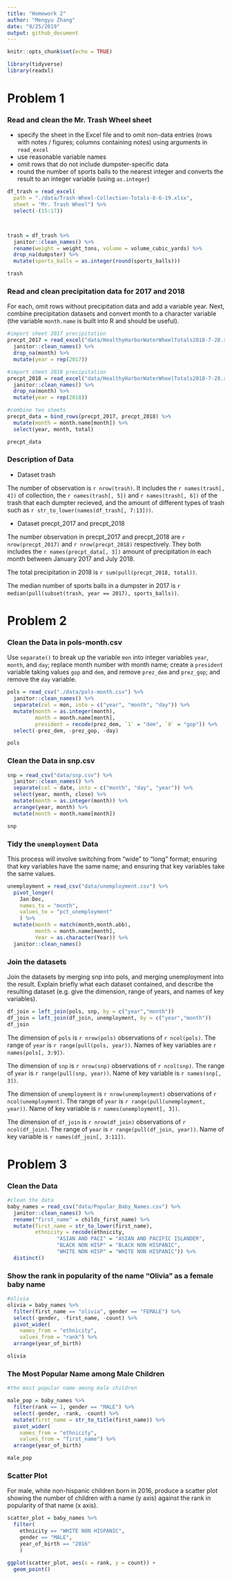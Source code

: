 ```yaml
---
title: "Homework 2"
author: "Mengyu Zhang"
date: "9/25/2019"
output: github_document
---
```


```r
knitr::opts_chunk$set(echo = TRUE)

library(tidyverse)
library(readxl)
```

# Problem 1

### Read and clean the Mr. Trash Wheel sheet
* specify the sheet in the Excel file and to omit non-data entries (rows with notes / figures; columns containing notes) using arguments in `read_excel`
* use reasonable variable names
* omit rows that do not include dumpster-specific data
* round the number of sports balls to the nearest integer and converts the result to an integer variable (using `as.integer`)
```r
df_trash = read_excel(
  path = "./data/Trash-Wheel-Collection-Totals-8-6-19.xlsx", 
  sheet = "Mr. Trash Wheel") %>% 
  select(-(15:17))



trash = df_trash %>% 
  janitor::clean_names() %>% 
  rename(weight = weight_tons, volume = volume_cubic_yards) %>% 
  drop_na(dumpster) %>% 
  mutate(sports_balls = as.integer(round(sports_balls)))

trash
```

### Read and clean precipitation data for 2017 and 2018

For each, omit rows without precipitation data and add a variable year. Next, combine precipitation datasets and convert month to a character variable (the variable `month.name` is built into R and should be useful).

```r
#import sheet 2017 precipitation
precpt_2017 = read_excel("data/HealthyHarborWaterWheelTotals2018-7-28.xlsx", sheet = "2017 Precipitation", skip = 1) %>%
  janitor::clean_names() %>% 
  drop_na(month) %>% 
  mutate(year = rep(2017))

#import sheet 2018 precipitation
precpt_2018 = read_excel("data/HealthyHarborWaterWheelTotals2018-7-28.xlsx", sheet = "2018 Precipitation", skip = 1) %>%
  janitor::clean_names() %>% 
  drop_na(month) %>% 
  mutate(year = rep(2018))

#combine two sheets
precpt_data = bind_rows(precpt_2017, precpt_2018) %>% 
  mutate(month = month.name[month]) %>% 
  select(year, month, total)

precpt_data
```

### Description of Data

* Dataset trash

The number of observation is `r nrow(trash)`. It includes the `r names(trash[, 4])` of collection,  the `r names(trash[, 5])` and `r names(trash[, 6])` of the trash that each dumpter recieved, and the amount of different types of trash such as `r str_to_lower(names(df_trash[, 7:13]))`. 

* Dataset precpt_2017 and precpt_2018

The number observation in precpt_2017 and precpt_2018 are `r nrow(precpt_2017)` and `r nrow(precpt_2018)` respectively. They both includes the `r names(precpt_data[, 3])` amount of precipitation in each month between January 2017 and July 2018.

The total precipitation in 2018 is `r sum(pull(precpt_2018, total))`. 

The median number of sports balls in a dumpster in 2017 is `r median(pull(subset(trash, year == 2017), sports_balls))`.

# Problem 2

### Clean the Data in pols-month.csv
Use `separate()` to break up the variable `mon` into integer variables `year`, `month`, and `day`; replace month number with month name; create a `president` variable taking values `gop` and `dem`, and remove `prez_dem` and `prez_gop`; and remove the `day` variable.

```r
pols = read_csv("./data/pols-month.csv") %>%
  janitor::clean_names() %>% 
  separate(col = mon, into = c("year", "month", "day")) %>% 
  mutate(month = as.integer(month),
         month = month.name[month],
         president = recode(prez_dem, `1` = "dem", `0` = "gop")) %>% 
  select(-prez_dem, -prez_gop, -day)

pols
```


### Clean the Data in snp.csv

```r
snp = read_csv("data/snp.csv") %>%
  janitor::clean_names() %>%
  separate(col = date, into = c("month", "day", "year")) %>%
  select(year, month, close) %>%
  mutate(month = as.integer(month)) %>% 
  arrange(year, month) %>% 
  mutate(month = month.name[month])

snp
```

### Tidy the `unemployment` Data

This process will involve switching from “wide” to “long” format; ensuring that key variables have the same name; and ensuring that key variables take the same values.

```r
unemployment = read_csv("data/unemployment.csv") %>%
  pivot_longer(
    Jan:Dec,
    names_to = "month",
    values_to = "pct_unemployment"
    ) %>%
  mutate(month = match(month,month.abb),
         month = month.name[month],
         Year = as.character(Year)) %>% 
  janitor::clean_names()
```

### Join the datasets
Join the datasets by merging snp into pols, and merging unemployment into the result. Explain briefly what each dataset contained, and describe the resulting dataset (e.g. give the dimension, range of years, and names of key variables).

```r
df_join = left_join(pols, snp, by = c("year","month"))
df_join = left_join(df_join, unemployment, by = c("year","month"))
df_join
```

The dimension of `pols` is `r nrow(pols)` observations of `r ncol(pols)`. The range of `year` is `r range(pull(pols, year))`. Names of key variables are `r names(pols[, 3:9])`.

The dimension of `snp` is `r nrow(snp)` observations of `r ncol(snp)`. The range of `year` is `r range(pull(snp, year))`. Name of key variable is `r names(snp[, 3])`.

The dimension of `unemployment` is `r nrow(unemployment)` observations of `r ncol(unemployment)`. The range of `year` is `r range(pull(unemployment, year))`. Name of key variable is `r names(unemployment[, 3])`.

The dimension of `df_join` is `r nrow(df_join)` observations of `r ncol(df_join)`. The range of `year` is `r range(pull(df_join, year))`. Name of key variable is `r names(df_join[, 3:11])`.

# Problem 3
### Clean the Data
```r
#clean the data
baby_names = read_csv("data/Popular_Baby_Names.csv") %>%
  janitor::clean_names() %>%
  rename("first_name" = childs_first_name) %>%
  mutate(first_name = str_to_lower(first_name),
         ethnicity = recode(ethnicity, 
                "ASIAN AND PACI" = "ASIAN AND PACIFIC ISLANDER",
                "BLACK NON HISP" = "BLACK NON HISPANIC",
                "WHITE NON HISP" = "WHITE NON HISPANIC")) %>% 
  distinct()

```

### Show the rank in popularity of the name “Olivia” as a female baby name
```r
#olivia
olivia = baby_names %>% 
  filter(first_name == "olivia", gender == "FEMALE") %>% 
  select(-gender, -first_name, -count) %>% 
  pivot_wider(
    names_from = "ethnicity", 
    values_from = "rank") %>% 
  arrange(year_of_birth)

olivia
```

### The Most Popular Name among Male Children

```r
#the most popular name among male children

male_pop = baby_names %>% 
  filter(rank == 1, gender == "MALE") %>% 
  select(-gender, -rank, -count) %>% 
  mutate(first_name = str_to_title(first_name)) %>% 
  pivot_wider(
    names_from = "ethnicity", 
    values_from = "first_name") %>% 
  arrange(year_of_birth) 

male_pop
```

### Scatter Plot
For male, white non-hispanic children born in 2016, produce a scatter plot showing the number of children with a name (y axis) against the rank in popularity of that name (x axis).

```r
scatter_plot = baby_names %>% 
  filter(
    ethnicity == "WHITE NON HISPANIC", 
    gender == "MALE",
    year_of_birth == "2016"
    )
  
ggplot(scatter_plot, aes(x = rank, y = count)) + 
  geom_point()
```

